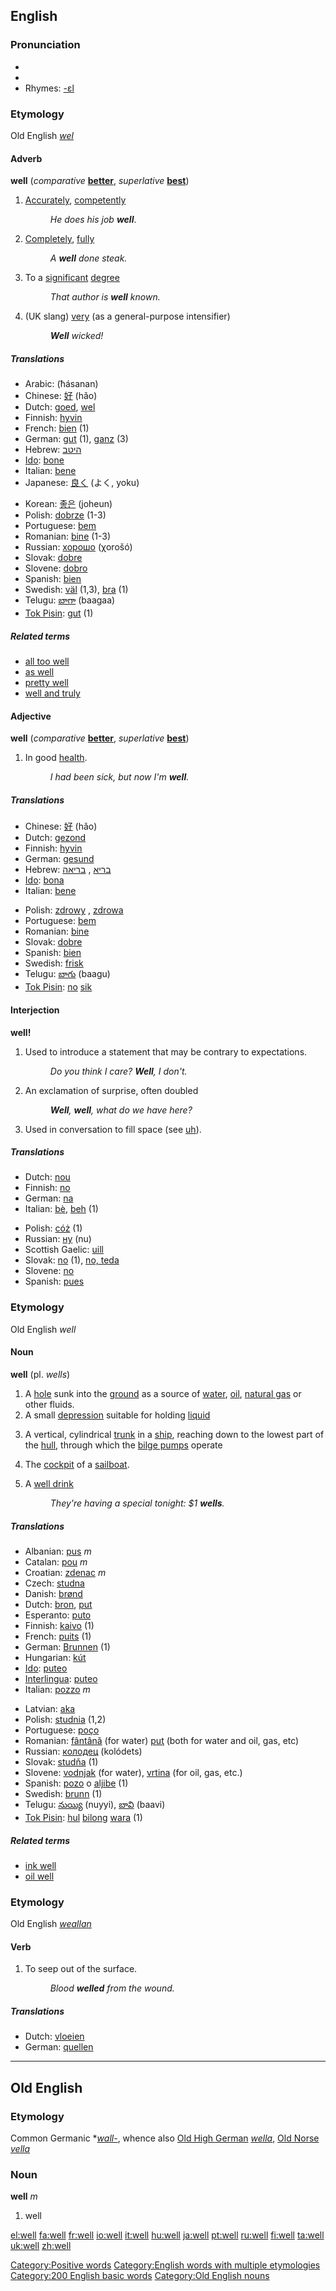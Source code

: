{{wikipedia}}

==English==

{{rank|way|even|say|124|well|many|work|too}}

===Pronunciation===
* {{IPA|/wɛl/}}
* {{audio|en-us-well.ogg|Audio (US)}}
* Rhymes: [[Rhymes:English:-ɛl|-ɛl]]

===Etymology===
Old English ''[[wel]]''
====Adverb====
'''well''' (''comparative'' '''[[better]]''', ''superlative'' '''[[best]]''')

# [[Accurately]], [[competently]]
#: ''He does his job '''well'''''.
# [[Completely]], [[fully]]
#: ''A '''well''' done steak.''
#To a [[significant]] [[degree]]
#: ''That author is '''well''' known.''
# (UK slang) [[very]] (as a general-purpose intensifier)
#: '''''Well''' wicked!''

=====Translations=====
{{top}}
*Arabic: {{ARchar|[[حسنا|حسنًا]]}} (ħásanan)
*Chinese: [[好]] (hǎo)
*Dutch: [[goed#Dutch|goed]], [[wel]]
*Finnish: [[hyvin]]
*French: [[bien]] (1)
*German: [[gut]] (1), [[ganz]] (3)
*Hebrew: [[היטב]]
*[[Ido]]: [[bone]]
*Italian: [[bene]]
*Japanese: [[良く]] (よく, yoku)
{{mid}}
*Korean: [[좋은]] (joheun)
*Polish: [[dobrze]] (1-3)
*Portuguese: [[bem]]
*Romanian: [[bine]] (1-3)
*Russian: [[хорошо]] (χorošó)
*Slovak: [[dobre#Slovak|dobre]]
*Slovene: [[dobro]]
*Spanish: [[bien]]
*Swedish: [[väl]] (1,3), [[bra]] (1)
*Telugu: [[బాగా]] (baagaa)
*[[Tok Pisin]]: [[gut]] (1)
{{bottom}}

=====Related terms=====
*[[all too well]]
*[[as well]]
*[[pretty well]]
*[[well and truly]]

====Adjective====
'''well''' (''comparative'' '''[[better]]''', ''superlative'' '''[[best]]''')

# In good [[health]].
#: ''I had been sick, but now I'm '''well'''.''

=====Translations=====
{{top}}
*Chinese: [[好]] (hǎo)
*Dutch: [[gezond]]
*Finnish: [[hyvin]]
*German: [[gesund]]
*Hebrew: [[בריא]] {{m}}, [[בריאה]] {{f}}
*[[Ido]]: [[bona]]
*Italian: [[bene]]
{{mid}}
*Polish: [[zdrowy]] {{m}}, [[zdrowa]] {{f}}
*Portuguese: [[bem]]
*Romanian: [[bine]]
*Slovak: [[dobre#Slovak|dobre]]
*Spanish: [[bien]]
*Swedish: [[frisk]]
*Telugu: [[బాగు]] (baagu)
*[[Tok Pisin]]: [[no]] [[sik]]
{{bottom}}

[[Category:Positive words]]

====Interjection====
'''well!'''

#Used to introduce a statement that may be contrary to expectations.
#: ''Do you think I care?  '''Well''', I don't.''
#An exclamation of surprise, often doubled
#: '''''Well''', '''well''', what do we have here?''
#Used in conversation to fill space (see [[uh]]).

=====Translations=====
{{top}}
*Dutch: [[nou#Dutch|nou]]
*Finnish: [[no#Finnish|no]]
*German: [[na]]
*Italian: [[bè]], [[beh]] (1)
{{mid}}
*Polish: [[cóż]] (1)
*Russian: [[ну]] (nu)
*Scottish Gaelic: [[uill]]
*Slovak: [[no#Slovak|no]] (1), [[no, teda]]
*Slovene: [[no#Slovene|no]] 
*Spanish: [[pues]]
{{bottom}}

===Etymology===
Old English ''well''
====Noun====
'''well''' (pl. ''wells'')

# A [[hole]] sunk into the [[ground]] as a source of [[water]], [[oil]], [[natural gas]] or other fluids.
# A small [[depression]] suitable for holding [[liquid]]
# {{nautical}} A vertical, cylindrical [[trunk]] in a [[ship]], reaching down to the lowest part of the [[hull]], through which the [[bilge pump]]s operate
# {{nautical}} The [[cockpit]] of a [[sailboat]].
# A [[well drink]]
#: ''They're having a special tonight: $1 '''wells'''.''

=====Translations=====
{{top}}
*Albanian: [[pus]] ''m''
*Catalan: [[pou]] ''m''
*Croatian: [[zdenac]] ''m''
*Czech: [[studna]]
*Danish: [[brønd]] {{c}}
*Dutch: [[bron#Dutch|bron]], [[put#Dutch|put]]
*Esperanto: [[puto]]
*Finnish: [[kaivo]] (1)
*French: [[puits]] (1)
*German: [[Brunnen]] {{m}} (1)
*Hungarian: [[kút]]
*[[Ido]]: [[puteo]]
*[[Interlingua]]: [[puteo]]
*Italian: [[pozzo]] ''m''
{{mid}}
*Latvian: [[aka]] {{f}}
*Polish: [[studnia]] {{f}} (1,2)
*Portuguese: [[poço]] {{m}}
*Romanian: [[fântână]] {{f}} (for water) [[puţ]] {{n}} (both for water and oil, gas, etc)
*Russian: [[колодец]] (kolódets) {{m}}
*Slovak: [[studňa#Slovak|studňa]] {{f}} (1)
*Slovene: [[vodnjak]] (for water), [[vrtina]] (for oil, gas, etc.)
*Spanish: [[pozo]] o [[aljibe]] (1) {{m}}
*Swedish: [[brunn]] (1)
*Telugu: [[నుయ్యి]] (nuyyi), [[బావి]] (baavi)
*[[Tok Pisin]]: [[hul]] [[bilong]] [[wara]] (1)
{{bottom}}

=====Related terms=====
* [[ink well]]
* [[oil well]]

===Etymology===
Old English ''[[weallan]]''
====Verb====
{{en-verb}}

# To seep out of the surface.
#: ''Blood '''welled''' from the wound.''

=====Translations=====

*Dutch: [[vloeien]]
*German: [[quellen]]

[[Category:English words with multiple etymologies]]
[[Category:200 English basic words]]

----

==Old English==
===Etymology===
Common Germanic *''[[wall-]]'', whence also [[Old High German]] ''[[wella]]'', [[Old Norse]] ''[[vella]]''

===Noun===
'''well''' ''m''

# well

[[Category:Old English nouns]]

[[el:well]]
[[fa:well]]
[[fr:well]]
[[io:well]]
[[it:well]]
[[hu:well]]
[[ja:well]]
[[pt:well]]
[[ru:well]]
[[fi:well]]
[[ta:well]]
[[uk:well]]
[[zh:well]]